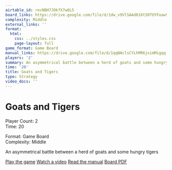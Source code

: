 ```yaml
---
airtable_id: recNBH7JOkfX7wOL5
board_links: https://drive.google.com/file/d/1dw_v9VlSAAd81Kt50TOYFoaw9bEY9Qjl/view?usp=drive_link
complexity: Middle
external_links: ''
format:
  html:
    css: ../styles.css
    page-layout: full
game_format: Game Board
manual_links: https://drive.google.com/file/d/1qqNAclsCYLhMR6jximMigqq-y5x0SaZL/view?usp=drive_link
players: '2'
summary: An asymmetrical battle between a herd of goats and some hungry tigers
time: '20'
title: Goats and Tigers
type: Strategy
video_docs: ''
---
```


# Goats and Tigers

:::{.game-info-box}
:::{.game-stats}
:::{.left-stats}
Player Count: 2  
Time: 20
:::
:::{.right-stats}
Format: Game Board  
Complexity: Middle
:::
:::
:::

An asymmetrical battle between a herd of goats and some hungry tigers

:::{.game-actions}
<a href="#" class="btn btn-play disabled-button"><i class="fa fa-gamepad"></i> Play the game</a>
<a href="#" class="btn btn-watch disabled-button"><i class="fa fa-video"></i> Watch a video</a>
<a href="https://drive.google.com/file/d/1qqNAclsCYLhMR6jximMigqq-y5x0SaZL/view?usp=drive_link" class="btn btn-manual"><i class="fa fa-book"></i> Read the manual</a>
<a href="https://drive.google.com/file/d/1dw_v9VlSAAd81Kt50TOYFoaw9bEY9Qjl/view?usp=drive_link" class="btn btn-board"><i class="fa fa-file-pdf"></i> Board PDF</a>
::: 


<script src="https://giscus.app/client.js"
data-repo="gamesweplay-ccl/gamesweplay-ccl.github.io"
data-repo-id="R_kgDOOLGMiQ"
data-category="Announcements"
data-category-id="DIC_kwDOOLGMic4CoVQN"
data-mapping="title"
data-strict="0"
data-reactions-enabled="1"
data-emit-metadata="0"
data-input-position="bottom"
data-theme="light"
data-lang="en"
crossorigin="anonymous"
async>
</script>
        